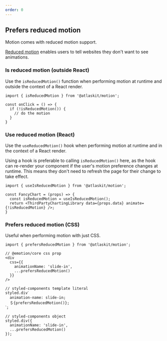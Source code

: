 ```yaml
---
order: 0
---
```


## Prefers reduced motion

Motion comes with reduced motion support.

[Reduced motion](https://developer.mozilla.org/en-US/docs/Web/CSS/@media/prefers-reduced-motion) enables users to tell websites they don't want to see animations.

### Is reduced motion (outside React)

Use the `isReducedMotion()` function when performing motion at runtime and outside the context of a React render.

```
import { isReducedMotion } from '@atlaskit/motion';

const onClick = () => {
  if (!isReducedMotion()) {
    // do the motion
  }
}
```

### Use reduced motion (React)

Use the `useReducedMotion()` hook when performing motion at runtime and in the context of a React render.

Using a hook is preferable to calling `isReducedMotion()` here, as the hook can re-render your component if the user's motion preference changes at runtime.
This means they don't need to refresh the page for their change to take effect.

```
import { useIsReducedMotion } from '@atlaskit/motion';

const FancyChart = (props) => {
  const isReducedMotion = useIsReducedMotion();
  return <ThirdPartyChartingLibrary data={props.data} animate={!isReducedMotion} />;
}
```

### Prefers reduced motion (CSS)

Useful when performing motion with just CSS.

```
import { prefersReducedMotion } from '@atlaskit/motion';

// @emotion/core css prop
<div
  css={{
    animationName: 'slide-in',
    ...prefersReducedMotion()
  }}
/>

// styled-components template literal
styled.divˋ
  animation-name: slide-in;
  ＄{prefersReducedMotion()};
ˋ;

// styled-components object
styled.div({
  animationName: 'slide-in',
  ...prefersReducedMotion()
});
```
